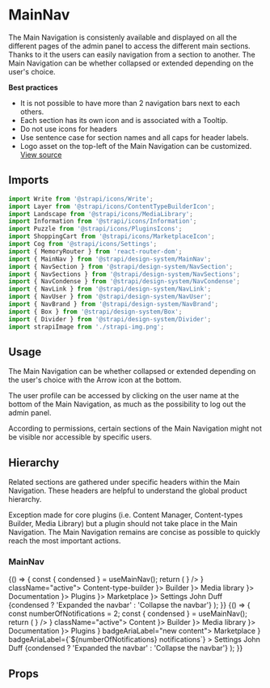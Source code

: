 <!--- MainNav.stories.mdx --->


<Meta title="Design System/Components/MainNav" component={MainNav} />

# MainNav

The Main Navigation is consistenly available and displayed on all the different pages of the admin panel to access the different main sections. Thanks to it the users can easily navigation from a section to another. The Main Navigation can be whether collapsed or extended depending on the user's choice.

**Best practices**

- It is not possible to have more than 2 navigation bars next to each others.
- Each section has its own icon and is associated with a Tooltip.
- Do not use icons for headers
- Use sentence case for section names and all caps for header labels.
- Logo asset on the top-left of the Main Navigation can be customized.
  [View source](https://github.com/strapi/design-system/tree/develop/packages/strapi-design-system/src/MainNav)

## Imports

```js
import Write from '@strapi/icons/Write';
import Layer from '@strapi/icons/ContentTypeBuilderIcon';
import Landscape from '@strapi/icons/MediaLibrary';
import Information from '@strapi/icons/Information';
import Puzzle from '@strapi/icons/PluginsIcons';
import ShoppingCart from '@strapi/icons/MarketplaceIcon';
import Cog from '@strapi/icons/Settings';
import { MemoryRouter } from 'react-router-dom';
import { MainNav } from '@strapi/design-system/MainNav';
import { NavSection } from '@strapi/design-system/NavSection';
import { NavSections } from '@strapi/design-system/NavSections';
import { NavCondense } from '@strapi/design-system/NavCondense';
import { NavLink } from '@strapi/design-system/NavLink';
import { NavUser } from '@strapi/design-system/NavUser';
import { NavBrand } from '@strapi/design-system/NavBrand';
import { Box } from '@strapi/design-system/Box';
import { Divider } from '@strapi/design-system/Divider';
import strapiImage from './strapi-img.png';
```

## Usage

The Main Navigation can be whether collapsed or extended depending on the user's choice with the Arrow icon at the bottom.

The user profile can be accessed by clicking on the user name at the bottom of the Main Navigation, as much as the possibility to log out the admin panel.

According to permissions, certain sections of the Main Navigation might not be visible nor accessible by specific users.

## Hierarchy

Related sections are gathered under specific headers within the Main Navigation. These headers are helpful to understand the global product hierarchy.

Exception made for core plugins (i.e. Content Manager, Content-types Builder, Media Library) but a plugin should not take place in the Main Navigation. The Main Navigation remains are concise as possible to quickly reach the most important actions.

### MainNav

<Canvas>
  <Story name="base">
    {() => {
      const { condensed } = useMainNav();
      return (
        <Box background="neutral100" padding={10} style={{ height: '100vh' }}>
          <MainNav>
            <NavBrand workplace="Workplace" title="Strapi Dashboard" icon={<img src={strapiImage} alt="" />} />
            <Divider />
            <NavSections>
              <NavLink to="/cm" icon={<Write />} className="active">
                Content-type-builder
              </NavLink>
              <NavSection label="Plugins">
                <NavLink to="/builder" icon={<Layer />}>
                  Builder
                </NavLink>
                <NavLink to="/content" icon={<Landscape />}>
                  Media library
                </NavLink>
                <NavLink to="/content" icon={<Information />}>
                  Documentation
                </NavLink>
              </NavSection>
              <NavSection label="General">
                <NavLink to="/builder" icon={<Puzzle />}>
                  Plugins
                </NavLink>
                <NavLink to="/content" icon={<ShoppingCart />}>
                  Marketplace
                </NavLink>
                <NavLink to="/content" icon={<Cog />}>
                  Settings
                </NavLink>
              </NavSection>
            </NavSections>
            <NavUser src="https://avatars.githubusercontent.com/u/3874873?v=4" to="/somewhere-i-belong">
              John Duff
            </NavUser>
            <NavCondense>{condensed ? 'Expanded the navbar' : 'Collapse the navbar'}</NavCondense>
          </MainNav>
        </Box>
      );
    }}
  </Story>
  <Story name="notifications">
    {() => {
      const numberOfNotifications = 2;
      const { condensed } = useMainNav();
      return (
        <Box background="neutral100" padding={10} style={{ height: '100vh' }}>
          <MainNav>
            <NavBrand workplace="Workplace" title="Strapi Dashboard" icon={<img src={strapiImage} alt="" />} />
            <Divider />
            <NavSections>
              <NavLink to="/cm" icon={<Write />} className="active">
                Content
              </NavLink>
              <NavSection label="Plugins">
                <NavLink to="/builder" icon={<Layer />}>
                  Builder
                </NavLink>
                <NavLink to="/content" icon={<Landscape />}>
                  Media library
                </NavLink>
                <NavLink to="/content" icon={<Information />}>
                  Documentation
                </NavLink>
              </NavSection>
              <NavSection label="General">
                <NavLink to="/builder" icon={<Puzzle />}>
                  Plugins
                </NavLink>
                <NavLink to="/content" badgeContent={'new'} icon={<ShoppingCart />} badgeAriaLabel="new content">
                  Marketplace
                </NavLink>
                <NavLink
                  to="/content"
                  badgeContent={numberOfNotifications}
                  icon={<Cog />}
                  badgeAriaLabel={`${numberOfNotifications} notifications`}
                >
                  Settings
                </NavLink>
              </NavSection>
            </NavSections>
            <NavUser initials="JD">John Duff</NavUser>
            <NavCondense>{condensed ? 'Expanded the navbar' : 'Collapse the navbar'}</NavCondense>
          </MainNav>
        </Box>
      );
    }}
  </Story>
</Canvas>

## Props

<ArgsTable of={MainNav} />
